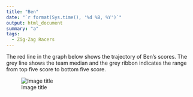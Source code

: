 ```yaml
---
title: "Ben"
date: "`r format(Sys.time(), '%d %B, %Y')`"
output: html_document
summary: "a"
tags:
  - Zig-Zag Racers
---
```


The red line in the graph below shows the trajectory of Ben's scores. The grey line shows the team median and the grey ribbon indicates the range from top five score to bottom five score.

![Image title](Ben.jpg)
